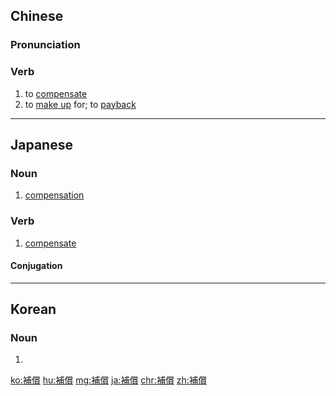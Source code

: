 {{also|补偿}}
==Chinese==
{{zh-forms|s=补偿}}

===Pronunciation===
{{zh-pron
|m=bǔcháng
|c=bou2 soeng4
|mn=pó͘-sióng/pó͘-siông
|cat=v
}}

===Verb===
{{zh-verb}}

# to [[compensate]]
# to [[make up]] for; to [[payback]]

----

==Japanese==
{{ja-kanjitab|ほ|しょう|yomi=on}}

===Noun===
{{ja-noun|ほしょう}}

# [[compensation]]

===Verb===
{{ja-verb-suru|ほしょう}}

# [[compensate]]
#: {{ja-usex|被害を補償するよう要請した。|ひがい を '''ほしょう''' する よう ようせい した。|They demanded to be compensated for the damage.}}

====Conjugation====
{{ja-suru|ほしょう}}

----

==Korean==
{{ko-hanjatab}}

===Noun===
{{ko-noun|hangeul=보상}}

# {{hanja form of|보상|compensation}}

[[ko:補償]]
[[hu:補償]]
[[mg:補償]]
[[ja:補償]]
[[chr:補償]]
[[zh:補償]]